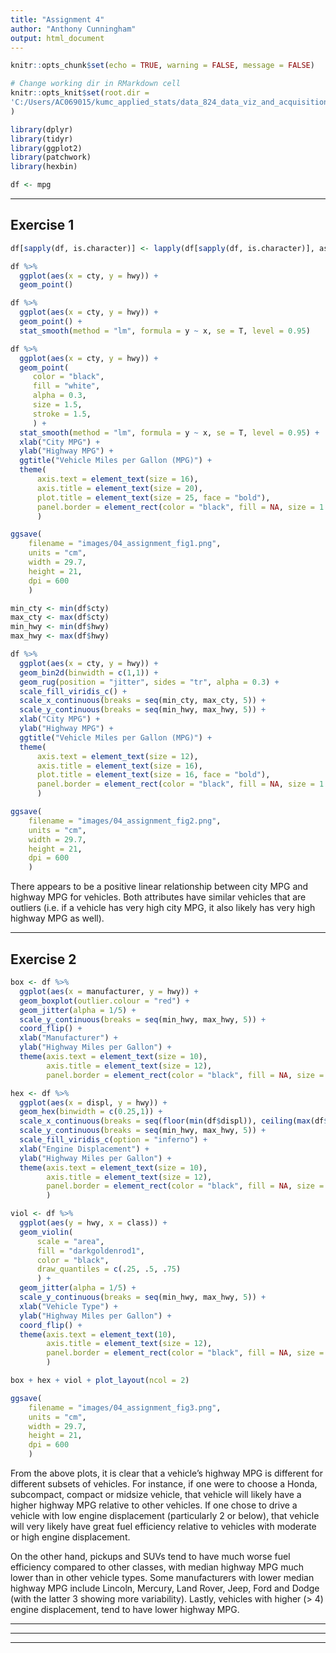 ```yaml
---
title: "Assignment 4"
author: "Anthony Cunningham"
output: html_document
---
```


```r
knitr::opts_chunk$set(echo = TRUE, warning = FALSE, message = FALSE)

# Change working dir in RMarkdown cell
knitr::opts_knit$set(root.dir = 
'C:/Users/AC069015/kumc_applied_stats/data_824_data_viz_and_acquisition/3_univariate_eda'
)

library(dplyr)
library(tidyr)
library(ggplot2)
library(patchwork)
library(hexbin)

df <- mpg
```

___

## Exercise 1
```r
df[sapply(df, is.character)] <- lapply(df[sapply(df, is.character)], as.factor)
```

```r
df %>% 
  ggplot(aes(x = cty, y = hwy)) +
  geom_point()
```

```r
df %>% 
  ggplot(aes(x = cty, y = hwy)) +
  geom_point() +
  stat_smooth(method = "lm", formula = y ~ x, se = T, level = 0.95) 
```

```r
df %>% 
  ggplot(aes(x = cty, y = hwy)) +
  geom_point(
     color = "black",
     fill = "white",
     alpha = 0.3,
     size = 1.5,
     stroke = 1.5,
     ) +
  stat_smooth(method = "lm", formula = y ~ x, se = T, level = 0.95) +
  xlab("City MPG") +
  ylab("Highway MPG") +
  ggtitle("Vehicle Miles per Gallon (MPG)") +
  theme(
      axis.text = element_text(size = 16),
      axis.title = element_text(size = 20),
      plot.title = element_text(size = 25, face = "bold"),
      panel.border = element_rect(color = "black", fill = NA, size = 1.5)
      )
```

```r
ggsave(
    filename = "images/04_assignment_fig1.png",
    units = "cm",
    width = 29.7,
    height = 21,
    dpi = 600
    )
```

```r
min_cty <- min(df$cty)
max_cty <- max(df$cty)
min_hwy <- min(df$hwy)
max_hwy <- max(df$hwy)

df %>% 
  ggplot(aes(x = cty, y = hwy)) +
  geom_bin2d(binwidth = c(1,1)) +
  geom_rug(position = "jitter", sides = "tr", alpha = 0.3) +
  scale_fill_viridis_c() +
  scale_x_continuous(breaks = seq(min_cty, max_cty, 5)) +
  scale_y_continuous(breaks = seq(min_hwy, max_hwy, 5)) +
  xlab("City MPG") +
  ylab("Highway MPG") +
  ggtitle("Vehicle Miles per Gallon (MPG)") +
  theme(
      axis.text = element_text(size = 12),
      axis.title = element_text(size = 16),
      plot.title = element_text(size = 16, face = "bold"),
      panel.border = element_rect(color = "black", fill = NA, size = 1.5)
      )
```

```r
ggsave(
    filename = "images/04_assignment_fig2.png",
    units = "cm",
    width = 29.7,
    height = 21,
    dpi = 600
    )
```

There appears to be a positive linear relationship between city MPG and highway MPG for vehicles. Both attributes have similar vehicles that are outliers (i.e. if a vehicle has very high city MPG, it also likely has very high highway MPG as well).

___

## Exercise 2

```r
box <- df %>% 
  ggplot(aes(x = manufacturer, y = hwy)) +
  geom_boxplot(outlier.colour = "red") +
  geom_jitter(alpha = 1/5) +
  scale_y_continuous(breaks = seq(min_hwy, max_hwy, 5)) +
  coord_flip() +
  xlab("Manufacturer") +
  ylab("Highway Miles per Gallon") +
  theme(axis.text = element_text(size = 10),
        axis.title = element_text(size = 12),
        panel.border = element_rect(color = "black", fill = NA, size = 1.2))
```

```r
hex <- df %>% 
  ggplot(aes(x = displ, y = hwy)) +
  geom_hex(binwidth = c(0.25,1)) +
  scale_x_continuous(breaks = seq(floor(min(df$displ)), ceiling(max(df$displ)), 1)) +
  scale_y_continuous(breaks = seq(min_hwy, max_hwy, 5)) +
  scale_fill_viridis_c(option = "inferno") +
  xlab("Engine Displacement") +
  ylab("Highway Miles per Gallon") +
  theme(axis.text = element_text(size = 10),
        axis.title = element_text(size = 12),
        panel.border = element_rect(color = "black", fill = NA, size = 1.2)
        )
```

```r
viol <- df %>% 
  ggplot(aes(y = hwy, x = class)) +
  geom_violin(
      scale = "area",
      fill = "darkgoldenrod1",
      color = "black",
      draw_quantiles = c(.25, .5, .75)
      ) +
  geom_jitter(alpha = 1/5) +
  scale_y_continuous(breaks = seq(min_hwy, max_hwy, 5)) +
  xlab("Vehicle Type") +
  ylab("Highway Miles per Gallon") +
  coord_flip() +
  theme(axis.text = element_text(10),
        axis.title = element_text(size = 12),
        panel.border = element_rect(color = "black", fill = NA, size = 1.2),
        )
```

```r
box + hex + viol + plot_layout(ncol = 2)
```

```r
ggsave(
    filename = "images/04_assignment_fig3.png",
    units = "cm",
    width = 29.7,
    height = 21,
    dpi = 600
    )
```

From the above plots, it is clear that a vehicle's highway MPG is different for different subsets of vehicles. For instance, if one were to choose a Honda, subcompact, compact or midsize vehicle, that vehicle will likely have a higher highway MPG relative to other vehicles. If one chose to drive a vehicle with low engine displacement (particularly 2 or below), that vehicle will very likely have great fuel efficiency relative to vehicles with moderate or high engine displacement.

On the other hand, pickups and SUVs tend to have much worse fuel efficiency compared to other classes, with median highway MPG much lower than in other vehicle types. Some manufacturers with lower median highway MPG include Lincoln, Mercury, Land Rover, Jeep, Ford and Dodge (with the latter 3 showing more variability). Lastly, vehicles with higher (> 4) engine displacement, tend to have lower highway MPG.

___
___
___